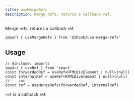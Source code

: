 ```yaml
---
title: useMergeRefs
description: Merge refs, returns a callback ref.
---
```


Merge refs, returns a callback ref.

```tsx twoslash include imports
import { useMergeRefs } from '@1hook/use-merge-refs'
```

## Usage

```tsx twoslash
// @include: imports
import { useRef } from 'react'
const forwardedRef = useRef<HTMLDivElement | null>(null)
const internalRef = useRef<HTMLDivElement | null>(null)
// ---cut---
const ref = useMergeRefs(forwardedRef, internalRef)
```

`ref` is a callback ref.
